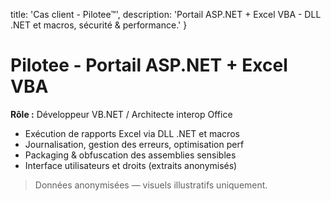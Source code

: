   title: 'Cas client - Pilotee™',
  description: 'Portail ASP.NET + Excel VBA - DLL .NET et macros, sécurité & performance.'
}
# Pilotee - Portail ASP.NET + Excel VBA
**Rôle :** Développeur VB.NET / Architecte interop Office
- Exécution de rapports Excel via DLL .NET et macros
- Journalisation, gestion des erreurs, optimisation perf
- Packaging & obfuscation des assemblies sensibles
- Interface utilisateurs et droits (extraits anonymisés)
> Données anonymisées — visuels illustratifs uniquement.
